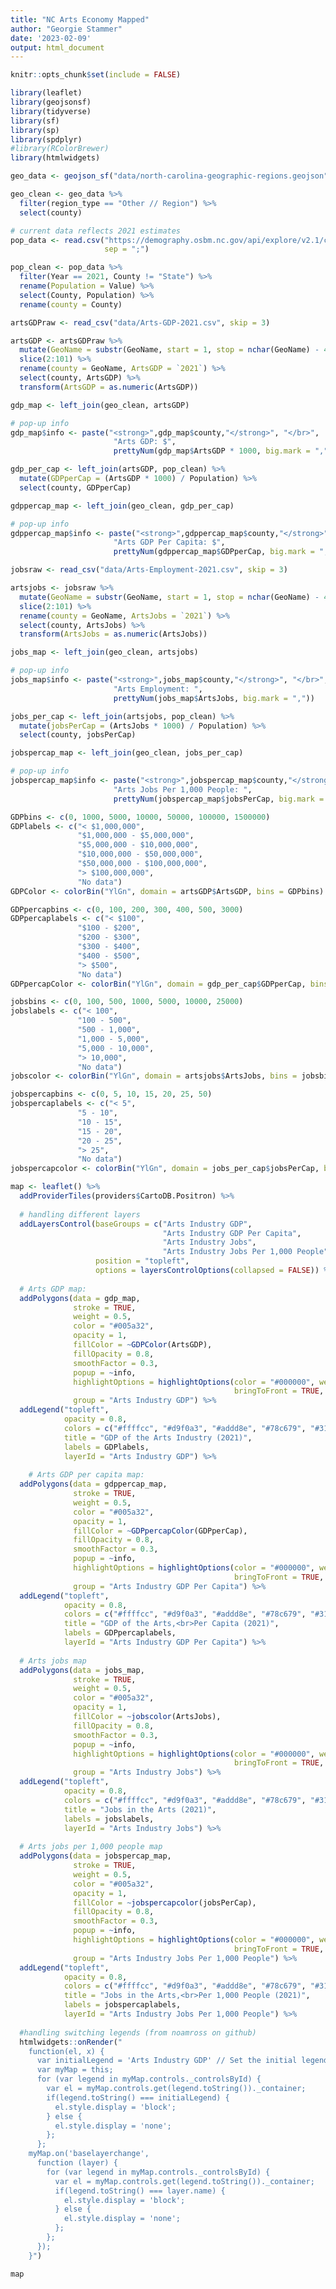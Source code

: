 ```yaml
---
title: "NC Arts Economy Mapped"
author: "Georgie Stammer"
date: '2023-02-09'
output: html_document
---
```


```r
knitr::opts_chunk$set(include = FALSE)
```


```r
library(leaflet)
library(geojsonsf)
library(tidyverse)
library(sf)
library(sp)
library(spdplyr)
#library(RColorBrewer)
library(htmlwidgets)
```

```r
geo_data <- geojson_sf("data/north-carolina-geographic-regions.geojson")

geo_clean <- geo_data %>%
  filter(region_type == "Other // Region") %>%
  select(county)

```

```r
# current data reflects 2021 estimates
pop_data <- read.csv("https://demography.osbm.nc.gov/api/explore/v2.1/catalog/datasets/county-population-totals/exports/csv?lang=en&timezone=America%2FNew_York&use_labels=true&delimiter=%3B",
                     sep = ";")

pop_clean <- pop_data %>%
  filter(Year == 2021, County != "State") %>%
  rename(Population = Value) %>%
  select(County, Population) %>%
  rename(county = County)

```


```r
artsGDPraw <- read_csv("data/Arts-GDP-2021.csv", skip = 3)

artsGDP <- artsGDPraw %>%
  mutate(GeoName = substr(GeoName, start = 1, stop = nchar(GeoName) - 4)) %>%
  slice(2:101) %>%
  rename(county = GeoName, ArtsGDP = `2021`) %>%
  select(county, ArtsGDP) %>%
  transform(ArtsGDP = as.numeric(ArtsGDP))

gdp_map <- left_join(geo_clean, artsGDP)

# pop-up info
gdp_map$info <- paste("<strong>",gdp_map$county,"</strong>", "</br>",
                       "Arts GDP: $",
                       prettyNum(gdp_map$ArtsGDP * 1000, big.mark = ","))
```

```r
gdp_per_cap <- left_join(artsGDP, pop_clean) %>%
  mutate(GDPperCap = (ArtsGDP * 1000) / Population) %>%
  select(county, GDPperCap)

gdppercap_map <- left_join(geo_clean, gdp_per_cap)

# pop-up info
gdppercap_map$info <- paste("<strong>",gdppercap_map$county,"</strong>", "</br>",
                       "Arts GDP Per Capita: $",
                       prettyNum(gdppercap_map$GDPperCap, big.mark = ","))
```


```r
jobsraw <- read_csv("data/Arts-Employment-2021.csv", skip = 3)

artsjobs <- jobsraw %>%
  mutate(GeoName = substr(GeoName, start = 1, stop = nchar(GeoName) - 4)) %>%
  slice(2:101) %>%
  rename(county = GeoName, ArtsJobs = `2021`) %>%
  select(county, ArtsJobs) %>%
  transform(ArtsJobs = as.numeric(ArtsJobs))

jobs_map <- left_join(geo_clean, artsjobs)

# pop-up info
jobs_map$info <- paste("<strong>",jobs_map$county,"</strong>", "</br>",
                       "Arts Employment: ",
                       prettyNum(jobs_map$ArtsJobs, big.mark = ","))
```

```r
jobs_per_cap <- left_join(artsjobs, pop_clean) %>%
  mutate(jobsPerCap = (ArtsJobs * 1000) / Population) %>%
  select(county, jobsPerCap)

jobspercap_map <- left_join(geo_clean, jobs_per_cap)

# pop-up info
jobspercap_map$info <- paste("<strong>",jobspercap_map$county,"</strong>", "</br>",
                       "Arts Jobs Per 1,000 People: ",
                       prettyNum(jobspercap_map$jobsPerCap, big.mark = ","))
```


```r
GDPbins <- c(0, 1000, 5000, 10000, 50000, 100000, 1500000)
GDPlabels <- c("< $1,000,000",
               "$1,000,000 - $5,000,000",
               "$5,000,000 - $10,000,000",
               "$10,000,000 - $50,000,000",
               "$50,000,000 - $100,000,000",
               "> $100,000,000",
               "No data")
GDPColor <- colorBin("YlGn", domain = artsGDP$ArtsGDP, bins = GDPbins)

GDPpercapbins <- c(0, 100, 200, 300, 400, 500, 3000)
GDPpercaplabels <- c("< $100",
               "$100 - $200",
               "$200 - $300",
               "$300 - $400",
               "$400 - $500",
               "> $500",
               "No data")
GDPpercapColor <- colorBin("YlGn", domain = gdp_per_cap$GDPperCap, bins = GDPpercapbins)

jobsbins <- c(0, 100, 500, 1000, 5000, 10000, 25000)
jobslabels <- c("< 100",
               "100 - 500",
               "500 - 1,000",
               "1,000 - 5,000",
               "5,000 - 10,000",
               "> 10,000",
               "No data")
jobscolor <- colorBin("YlGn", domain = artsjobs$ArtsJobs, bins = jobsbins)

jobspercapbins <- c(0, 5, 10, 15, 20, 25, 50)
jobspercaplabels <- c("< 5",
               "5 - 10",
               "10 - 15",
               "15 - 20",
               "20 - 25",
               "> 25",
               "No data")
jobspercapcolor <- colorBin("YlGn", domain = jobs_per_cap$jobsPerCap, bins = jobspercapbins)
```



```r
map <- leaflet() %>%
  addProviderTiles(providers$CartoDB.Positron) %>%
  
  # handling different layers
  addLayersControl(baseGroups = c("Arts Industry GDP",
                                  "Arts Industry GDP Per Capita",
                                  "Arts Industry Jobs",
                                  "Arts Industry Jobs Per 1,000 People"),
                   position = "topleft",
                   options = layersControlOptions(collapsed = FALSE)) %>%
  
  # Arts GDP map:
  addPolygons(data = gdp_map,
              stroke = TRUE,
              weight = 0.5,
              color = "#005a32",
              opacity = 1,
              fillColor = ~GDPColor(ArtsGDP),
              fillOpacity = 0.8,
              smoothFactor = 0.3,
              popup = ~info,
              highlightOptions = highlightOptions(color = "#000000", weight = 1.5,
                                                  bringToFront = TRUE, fillOpacity = 0.5),
              group = "Arts Industry GDP") %>%
  addLegend("topleft",
            opacity = 0.8,
            colors = c("#ffffcc", "#d9f0a3", "#addd8e", "#78c679", "#31a354", "#006837", "#888888"),
            title = "GDP of the Arts Industry (2021)",
            labels = GDPlabels,
            layerId = "Arts Industry GDP") %>%
  
    # Arts GDP per capita map:
  addPolygons(data = gdppercap_map,
              stroke = TRUE,
              weight = 0.5,
              color = "#005a32",
              opacity = 1,
              fillColor = ~GDPpercapColor(GDPperCap),
              fillOpacity = 0.8,
              smoothFactor = 0.3,
              popup = ~info,
              highlightOptions = highlightOptions(color = "#000000", weight = 1.5,
                                                  bringToFront = TRUE, fillOpacity = 0.5),
              group = "Arts Industry GDP Per Capita") %>%
  addLegend("topleft",
            opacity = 0.8,
            colors = c("#ffffcc", "#d9f0a3", "#addd8e", "#78c679", "#31a354", "#006837", "#888888"),
            title = "GDP of the Arts,<br>Per Capita (2021)",
            labels = GDPpercaplabels,
            layerId = "Arts Industry GDP Per Capita") %>%
  
  # Arts jobs map
  addPolygons(data = jobs_map,
              stroke = TRUE,
              weight = 0.5,
              color = "#005a32",
              opacity = 1,
              fillColor = ~jobscolor(ArtsJobs),
              fillOpacity = 0.8,
              smoothFactor = 0.3,
              popup = ~info,
              highlightOptions = highlightOptions(color = "#000000", weight = 1.5,
                                                  bringToFront = TRUE, fillOpacity = 0.5),
              group = "Arts Industry Jobs") %>%
  addLegend("topleft",
            opacity = 0.8,
            colors = c("#ffffcc", "#d9f0a3", "#addd8e", "#78c679", "#31a354", "#006837", "#888888"),
            title = "Jobs in the Arts (2021)",
            labels = jobslabels,
            layerId = "Arts Industry Jobs") %>%
  
  # Arts jobs per 1,000 people map
  addPolygons(data = jobspercap_map,
              stroke = TRUE,
              weight = 0.5,
              color = "#005a32",
              opacity = 1,
              fillColor = ~jobspercapcolor(jobsPerCap),
              fillOpacity = 0.8,
              smoothFactor = 0.3,
              popup = ~info,
              highlightOptions = highlightOptions(color = "#000000", weight = 1.5,
                                                  bringToFront = TRUE, fillOpacity = 0.5),
              group = "Arts Industry Jobs Per 1,000 People") %>%
  addLegend("topleft",
            opacity = 0.8,
            colors = c("#ffffcc", "#d9f0a3", "#addd8e", "#78c679", "#31a354", "#006837", "#888888"),
            title = "Jobs in the Arts,<br>Per 1,000 People (2021)",
            labels = jobspercaplabels,
            layerId = "Arts Industry Jobs Per 1,000 People") %>%
  
  #handling switching legends (from noamross on github)
  htmlwidgets::onRender("
    function(el, x) {
      var initialLegend = 'Arts Industry GDP' // Set the initial legend to be displayed by layerId
      var myMap = this;
      for (var legend in myMap.controls._controlsById) {
        var el = myMap.controls.get(legend.toString())._container;
        if(legend.toString() === initialLegend) {
          el.style.display = 'block';
        } else {
          el.style.display = 'none';
        };
      };
    myMap.on('baselayerchange',
      function (layer) {
        for (var legend in myMap.controls._controlsById) {
          var el = myMap.controls.get(legend.toString())._container;
          if(legend.toString() === layer.name) {
            el.style.display = 'block';
          } else {
            el.style.display = 'none';
          };
        };
      });
    }")
```

```r
map
```




